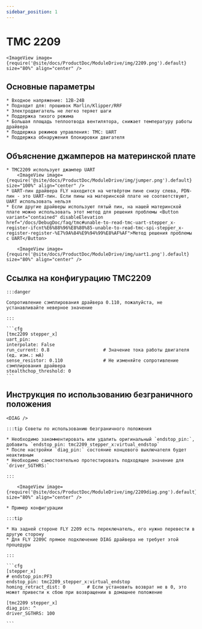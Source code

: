 ```yaml
---
sidebar_position: 1
---
```



# TMC 2209

    <ImageView image={require('@site/docs/ProductDoc/ModuleDrive/img/2209.png').default} size="80%" align="center" />

## Основные параметры

    * Входное напряжение: 12В-24В
    * Подходит для: прошивок Marlin/Klipper/RRF
    * Электродвигатель не легко теряет шаги
    * Поддержка тихого режима
    * Большая площадь теплоотвода вентилятора, снижает температуру работы драйвера
    * Поддержка режимов управления: TMC: UART
    * Поддержка обнаружения блокировки двигателя

## Объяснение джамперов на материнской плате

    * TMC2209 использует джампер UART
        <ImageView image={require('@site/docs/ProductDoc/ModuleDrive/img/jumper.png').default} size="100%" align="center" />
    * UART-пин драйвера FLY находится на четвёртом пине снизу слева, PDN-пин - это UART-пин. Если пины на материнской плате не соответствуют, UART использовать нельзя
    * Если другие драйверы используют пятый пин, на нашей материнской плате можно использовать этот метод для решения проблемы <Button variant="contained" disableElevation href="/docs/DebugDoc/faq/tmc#unable-to-read-tmc-uart-stepper_x-register-ifcnt%E6%88%96%E8%80%85-unable-to-read-tmc-spi-stepper_x-register-register-%E7%9A%84%E9%94%99%E8%AF%AF">Метод решения проблемы с UART</Button>
        
        <ImageView image={require('@site/docs/ProductDoc/ModuleDrive/img/uart1.png').default} size="80%" align="center" />

## Ссылка на конфигурацию TMC2209

    :::danger

    Сопротивление сэмплирования драйвера 0.110, пожалуйста, не устанавливайте неверное значение

    :::

    ```cfg
    [tmc2209 stepper_x]
    uart_pin: 
    interpolate: False
    run_current: 0.8                    # Значение тока работы двигателя (ед. изм.: мА)
    sense_resistor: 0.110               # Не изменяйте сопротивление сэмплирования драйвера
    stealthchop_threshold: 0
    ```

## Инструкция по использованию безграничного положения

    <DIAG />

    :::tip Советы по использованию безграничного положения

    * Необходимо закомментировать или удалить оригинальный `endstop_pin:`, добавить `endstop_pin: tmc2209_stepper_x:virtual_endstop`
    * После настройки `diag_pin:` состояние концевого выключателя будет неактивным
    * Необходимо самостоятельно протестировать подходящее значение для `driver_SGTHRS:`

    :::

        <ImageView image={require('@site/docs/ProductDoc/ModuleDrive/img/2209diag.png').default} size="80%" align="center" />

    * Пример конфигурации

    :::tip

    * На задней стороне FLY 2209 есть переключатель, его нужно перевести в другую сторону
    * Для FLY 2209C прямое подключение DIAG драйвера не требует этой процедуры

    :::

    ```cfg
    [stepper_x]
    # endstop_pin:PF3
    endstop_pin: tmc2209_stepper_x:virtual_endstop
    homing_retract_dist: 0        # Если установить возврат не в 0, это может привести к сбою при возвращении в домашнее положение

    [tmc2209 stepper_x]
    diag_pin: ^
    driver_SGTHRS: 100
    
    ```
